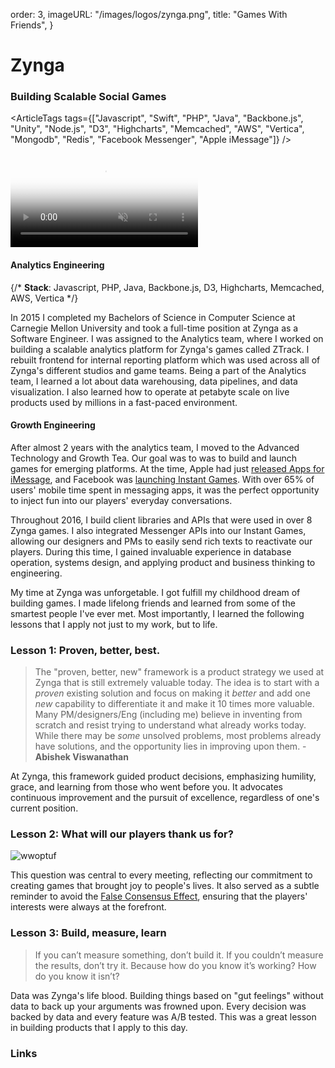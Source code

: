 

  order: 3,
  imageURL: "/images/logos/zynga.png",
  title: "Games With Friends",
}

# **Zynga**

### Building Scalable Social Games

<ArticleTags tags={["Javascript", "Swift", "PHP", "Java", "Backbone.js", "Unity", "Node.js",  "D3", "Highcharts", "Memcached", "AWS", "Vertica", "Mongodb", "Redis",  "Facebook Messenger", "Apple iMessage"]} />

<div className="w-full flex justify-center items-center float-left max-w-[50vw] -mt-2 mr-5 py-0">
  <video
  poster="/images/resume/gwf-poster.png"
    src="/images/resume/gwf.mp4"
    className="p-0 pt-4 m-0 pr-2 mb-8"
    autoPlay muted loop
    controls={false}
  />
</div>

#### Analytics Engineering

{/* **Stack**: Javascript, PHP, Java, Backbone.js, D3, Highcharts, Memcached, AWS, Vertica */}

In 2015 I completed my Bachelors of Science in Computer Science at Carnegie Mellon University and took a full-time position at Zynga as a Software Engineer. I was assigned to the Analytics team, where I worked on building a scalable analytics platform for Zynga's games called ZTrack. I rebuilt frontend for internal reporting platform which was used across all of Zynga's different studios and game teams. Being a part of the Analytics team, I learned a lot about data warehousing, data pipelines, and data visualization. I also learned how to operate at petabyte scale on live products used by millions in a fast-paced environment.


#### Growth Engineering

After almost 2 years with the analytics team, I moved to the Advanced Technology and Growth Tea. Our goal was to was
to build and launch games for emerging platforms. At the time, Apple had just [released Apps for iMessage](https://9to5mac.com/2016/09/12/disney-imessage-app-store-stickers-ios-10/), and Facebook was [launching Instant Games](https://techcrunch.com/2016/11/29/messenger-instant-games/). With over 65% of users' mobile time spent in messaging apps, it was the perfect opportunity to inject fun into our players' everyday conversations.

Throughout 2016, I build client libraries and APIs that were used in over 8 Zynga games. I also integrated Messenger APIs into our Instant Games, allowing our designers and PMs to easily send rich texts to reactivate our players. During this time, I gained invaluable experience in database operation, systems design, and applying product and business thinking to engineering. 

My time at Zynga was unforgetable. I got fulfill my childhood dream of building games. I made lifelong friends and learned from some of the smartest people I've ever met. Most importantly, I learned the following lessons that I apply not just to my work, but to life. 

### Lesson 1: Proven, better, best.

> The "proven, better, new" framework is a product strategy we used at Zynga that is still extremely valuable today. The idea is to start with a *proven* existing solution and focus on making it *better* and add one *new* capability to differentiate it and make it 10 times more valuable. Many PM/designers/Eng (including me) believe in inventing from scratch and resist trying to understand what already works today. While there may be *some* unsolved problems, most problems already have solutions, and the opportunity lies in improving upon them. - **Abishek Viswanathan**

At Zynga, this framework guided product decisions, emphasizing humility, grace, and learning from those who went before you. It advocates continuous improvement and the pursuit of excellence, regardless of one's current position.


### Lesson 2: What will our players thank us for?


![wwoptuf](/images/resume/wwoptuf.webp)

This question was central to every meeting, reflecting our commitment to creating games that brought joy to people's lives. It also served as a subtle reminder to avoid the [False Consensus Effect](https://biasedbydesign.com/principles/you-are-not-the-user/), ensuring that the players' interests were always at the forefront.

### Lesson 3: Build, measure, learn

> If you can’t measure something, don’t build it. If you couldn’t measure the results, don’t try it. Because how do you know it’s working? How do you know it isn’t?

Data was Zynga's life blood. Building things based on "gut feelings" without data to back up your arguments was frowned upon. Every decision was backed by data and every feature was A/B tested. This was a great lesson in building products that I apply to this day.

### Links

<div className="max-w-[100vw] flex flex-col gap-2">

<div className="iframely-embed"><div className="iframely-responsive" style={{ height: 140, paddingBottom: 0}}><a href="https://amplitude.com/blog/zynga-analytics-at-its-peak" data-iframely-url="//iframely.net/dMFBseE?card=small"></a></div></div><script async src="//iframely.net/embed.js"></script>

<div className="iframely-embed"><div className="iframely-responsive" style={{height:140, paddingBottom: 0}}><a href="https://www.cnet.com/tech/gaming/games-with-friends-jumping-in-your-imessage-conversations/" data-iframely-url="//iframely.net/qxss2zx?card=small"></a></div></div><script async src="//iframely.net/embed.js"></script>

<div className="iframely-embed"><div className="iframely-responsive" style={{height:140, paddingBottom: 0}}><a href="https://venturebeat.com/games/zynga-launches-words-with-friends-for-instant-games-on-facebook-messenger/" data-iframely-url="//iframely.net/wBkxR6u?card=small"></a></div></div><script async src="//iframely.net/embed.js"></script>

</div>


